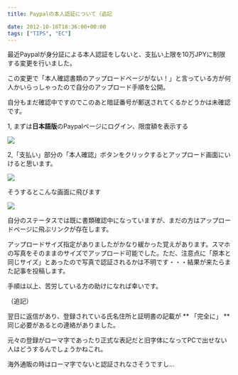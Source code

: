 ---
title: Paypalの本人認証について（追記

date: 2012-10-16T18:36:00+00:00
tags: ["TIPS", "EC"]
---

最近Paypalが身分証による本人認証をしないと、支払い上限を10万JPYに制限する変更を行いました。

この変更で「本人確認書類のアップロードページがない！」と言っている方が何人かいらっしゃったので自分のアップロード手順を公開。

自分もまだ確認中ですのでこのあと暗証番号が郵送されてくるかどうかは未確認です。

1, まずは**日本語版**のPaypalページにログイン、限度額を表示する

![ ](./lightshot.png)

2,「支払い」部分の「本人確認」ボタンをクリックするとアップロード画面にいけると思います。

![ ](./lightshot1.png)

そうするとこんな画面に飛びます

![ ](./Screenshot_1.png)

自分のステータスでは既に書類確認中になっていますが、まだの方はアップロードページに飛ぶリンクが存在します。

アップロードサイズ指定がありましたがかなり緩かった覚えがあります。スマホの写真をそのままのサイズでアップロード可能でした。ただ、注意点に「原本と同じサイズ」とあったので写真で認証されるかは不明です・・・結果が来たらまた記事を投稿します。

手順は以上、苦労している方の助けになれば幸いです。

（追記）

翌日に返信があり、登録されている氏名住所と証明書の記載が ** 「完全に」 **同じ必要があるとの連絡がありました。

元々の登録がローマ字であったり正式な表記だと旧字体になってPCで出せない人はどうするんでしょうかねこれ。

海外通販の時はローマ字でないと認証されなさそうですし…
